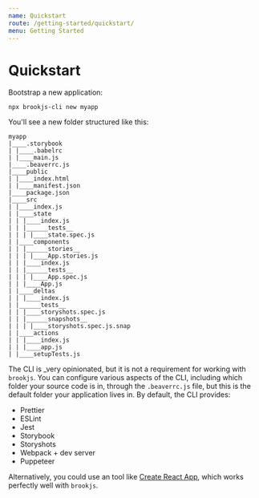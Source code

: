 ```yaml
---
name: Quickstart
route: /getting-started/quickstart/
menu: Getting Started
---
```


# Quickstart

Bootstrap a new application:

```shell
npx brookjs-cli new myapp
```

You'll see a new folder structured like this:

```tree
myapp
|____.storybook
| |____.babelrc
| |____main.js
|____.beaverrc.js
|____public
| |____index.html
| |____manifest.json
|____package.json
|____src
| |____index.js
| |____state
| | |____index.js
| | |______tests__
| | | |____state.spec.js
| |____components
| | |______stories__
| | | |____App.stories.js
| | |____index.js
| | |______tests__
| | | |____App.spec.js
| | |____App.js
| |____deltas
| | |____index.js
| |______tests__
| | |____storyshots.spec.js
| | |______snapshots__
| | | |____storyshots.spec.js.snap
| |____actions
| | |____index.js
| | |____app.js
| |____setupTests.js
```

The CLI is \_very opinionated, but it is not a requirement for working with `brookjs`. You can configure various aspects of the CLI, including which folder your source code is in, through the `.beaverrc.js` file, but this is the default folder your application lives in. By default, the CLI provides:

- Prettier
- ESLint
- Jest
- Storybook
- Storyshots
- Webpack + dev server
- Puppeteer

Alternatively, you could use an tool like [Create React App](cra), which works perfectly well with `brookjs`.

[cra]: https://create-react-app.dev/
